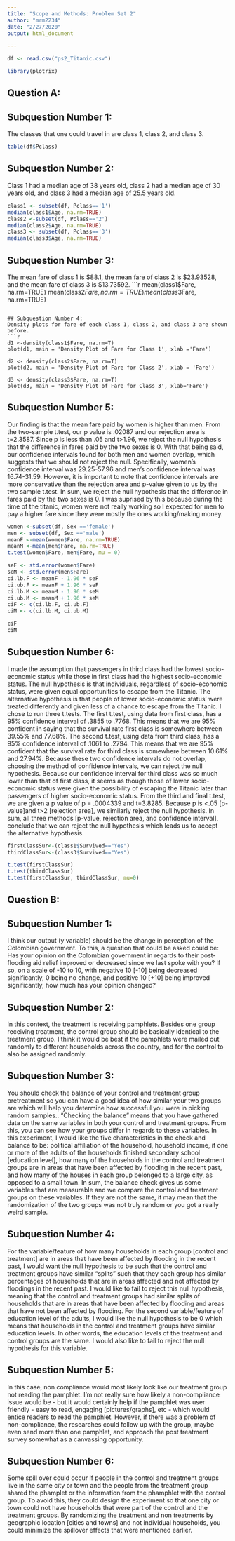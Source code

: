 ```yaml
---
title: "Scope and Methods: Problem Set 2"
author: "mrm2234"
date: "2/27/2020"
output: html_document

---
```


```r
df <- read.csv("ps2_Titanic.csv")
```
```r
library(plotrix)
```

## Question A: 

## Subquestion Number 1: 
The classes that one could travel in are class 1, class 2, and class 3.
```r
table(df$Pclass)
```

## Subquestion Number 2:  
Class 1 had a median age of 38 years old, class 2 had a median age of 30 years old, and class 3 had a median age of 25.5 years old. 
```r
class1 <- subset(df, Pclass=='1')
median(class1$Age, na.rm=TRUE)
class2 <-subset(df, Pclass=='2')
median(class2$Age, na.rm=TRUE)
class3 <- subset(df, Pclass=='3')
median(class3$Age, na.rm=TRUE)
```

## Subquestion Number 3:
The mean fare of class 1 is $88.1, the mean fare of class 2 is $23.93528, and the mean fare of class 3 is $13.73592. 
```r
mean(class1$Fare, na.rm=TRUE)
mean(class2$Fare, na.rm=TRUE)
mean(class3$Fare, na.rm=TRUE)
```

## Subquestion Number 4:
Density plots for fare of each class 1, class 2, and class 3 are shown before. 
```r
d1 <-density(class1$Fare, na.rm=T)
plot(d1, main = 'Density Plot of Fare for Class 1', xlab ='Fare')

d2 <- density(class2$Fare, na.rm=T)
plot(d2, main = 'Density Plot of Fare for Class 2', xlab = 'Fare')

d3 <- density(class3$Fare, na.rm=T)
plot(d3, main = 'Density Plot of Fare for Class 3', xlab='Fare')
```

## Subquestion Number 5:
Our finding is that the mean fare paid by women is higher than men. From the two-sample t.test, our p value is .02087 and our rejection area is t=2.3587. Since p is less than .05 and t>1.96, we reject the null hypothesis that the difference in fares paid by the two sexes is 0. With that being said, our confidence intervals found for both men and women overlap, which suggests that we should not reject the null. Specifically, women's confidence interval was 29.25-57.96 and men's confidence interval was 16.74-31.59. However, it is important to note that confidence intervals are more conservative than the rejection area and p-value given to us by the two sample t.test. In sum, we reject the null hypothesis that the difference in fares paid by the two sexes is 0. I was suprised by this because during the time of the titanic, women were not really working so I expected for men to pay a higher fare since they were mostly the ones working/making money. 
```r
women <-subset(df, Sex =='female')
men <- subset(df, Sex =='male')
meanF <-mean(women$Fare, na.rm=TRUE)
meanM <-mean(men$Fare, na.rm=TRUE)
t.test(women$Fare, men$Fare, mu = 0)

seF <- std.error(women$Fare)
seM <- std.error(men$Fare)
ci.lb.F <- meanF - 1.96 * seF  
ci.ub.F <- meanF + 1.96 * seF  
ci.lb.M <- meanM - 1.96 * seM  
ci.ub.M <- meanM + 1.96 * seM  
ciF <- c(ci.lb.F, ci.ub.F) 
ciM <- c(ci.lb.M, ci.ub.M)

ciF
ciM
```

## Subquestion Number 6: 
I made the assumption that passengers in third class had the lowest socio-economic status while those in first class had the highest socio-economic status. The null hypothesis is that individuals, regardless of socio-economic status, were given equal opportunities to escape from the Titanic. The alternative hypothesis is that people of lower socio-economic status' were treated differently and given less of a chance to escape from the Titanic. 
I chose to run three t.tests. The first t.test, using data from first class, has a 95% confidence interval of .3855 to .7768. This means that we are 95% confident in saying that the survival rate first class is somewhere between 39.55% and 77.68%. The second t.test, using data from third class, has a 95% confidence interval of .1061 to .2794. This means that we are 95% confident that the survival rate for third class is somewhere between 10.61% and 27.94%. Because these two confidence intervals do not overlap, choosing the method of confidence intervals, we can reject the null hypothesis. Because our confidence interval for third class was so much lower than that of first class, it seems as though those of lower socio-economic status were given the possibility of escaping the Titanic later than passengers of higher socio-economic status. 
From the third and final t.test, we are given a p value of p = .0004339 and t=3.8285. Because p is <.05 [p-value]and t>2 [rejection area], we similarly reject the null hypothesis. In sum, all three methods [p-value, rejection area, and confidence interval], conclude that we can reject the null hypothesis which leads us to accept the alternative hypothesis. 
```r
firstClassSur<-(class1$Survived=="Yes")
thirdClassSur<-(class3$Survived=="Yes")

t.test(firstClassSur)
t.test(thirdClassSur)
t.test(firstClassSur, thirdClassSur, mu=0)
```
## Question B:
## Subquestion Number 1:
I think our output (y variable) should be the change in perception of the Colombian government. To this, a question that could be asked could be: Has your opinion on the Colombian government in regards to their post-flooding aid relief improved or decreased since we last spoke with you? If so, on a scale of -10 to 10, with negative 10 [-10] being decreased significantly, 0 being no change,  and positive 10 [+10] being improved significantly, how much has your opinion changed?

## Subquestion Number 2: 
In this context, the treatment is receiving pamphlets. Besides one group receiving treatment, the control group should be basically identical to the treatment group. I think it would be best if the pamphlets were mailed out randomly to different households across the country, and for the control to also be assigned randomly. 

## Subquestion Number 3: 
You should check the balance of your control and treatment group pretreatment so you can have a good idea of how similar your two groups are which will help you determine how successful you were in picking random samples.. “Checking the balance” means that you have gathered data on the same variables in both your control and treatment groups. From this, you can see how your groups differ in regards to these variables. In this experiment, I would like the five characteristics in the check and balance to be: political affiliation of the household, household income, if one or more of the adults of the households finished secondary school [education level], how many of the households in the control and treatment groups are in areas that have been affected by flooding in the recent past, and how many of the houses in each group belonged to a large city, as opposed to a small town. In sum, the balance check gives us some variables that are measurable and we compare the control and treatment groups on these variables. If they are not the same, it may mean that the randomization of the two groups was not truly random or you got a really weird sample. 

## Subquestion Number 4:
For the variable/feature of how many households in each group [control and treatment] are in areas that have been affected by flooding in the recent past, I would want the null hypothesis to be such that the control and treatment groups have similar “splits” such that they each group has similar percentages of households that are in areas affected and not affected by floodings in the recent past. I would like to fail to reject this null hypothesis, meaning that the control and treatment groups had similar splits of households that are in areas that have been affected by flooding and areas that have not been affected by flooding. For the second variable/feature of education level of the adults, I would like the null hypothesis to be 0 which means that households in the control and treatment groups have similar education levels. In other words, the education levels of the treatment and control groups are the same. I would also like to fail to reject the null hypothesis for this variable. 

## Subquestion Number 5:
In this case, non compliance would most likely look like our treatment group not reading the pamphlet. I’m not really sure how likely a non-compliance issue would be - but it would certainly help if the pamphlet was user friendly - easy to read, engaging [pictures/graphs], etc - which would entice readers to read the pamphlet. However, if there was a problem of non-compliance, the researches could follow up with the group, maybe even send more than one pamphlet, and approach the post treatment survey somewhat as a canvassing opportunity. 

## Subquestion Number 6:
Some spill over could occur if people in the control and treatment groups live in the same city or town and the people from the treatment group shared the phamplet or the information from the phamphlet with the control group. To avoid this, they could design the experiment so that one city or town could not have households that were part of the control and the treatment groups. By randomizing the treatment and non treatments by geographic location [cities and towns] and not individual households, you could  minimize the spillover effects that were mentioned earlier.

